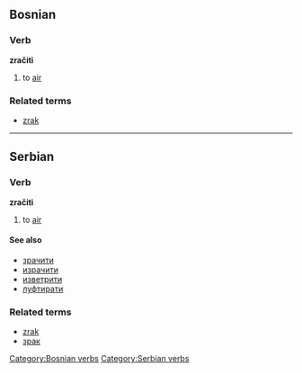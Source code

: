 ==Bosnian==
===Verb===
'''zračiti'''
#to [[air]]
===Related terms===
*[[zrak]]
[[Category:Bosnian verbs]]
----
==Serbian==
===Verb===
'''zračiti'''
#to [[air]]
====See also====
*[[зрачити]]
*[[израчити]]
*[[изветрити]]
*[[луфтирати]]
===Related terms===
*[[zrak]]
*[[зрак]]
[[Category:Serbian verbs]]